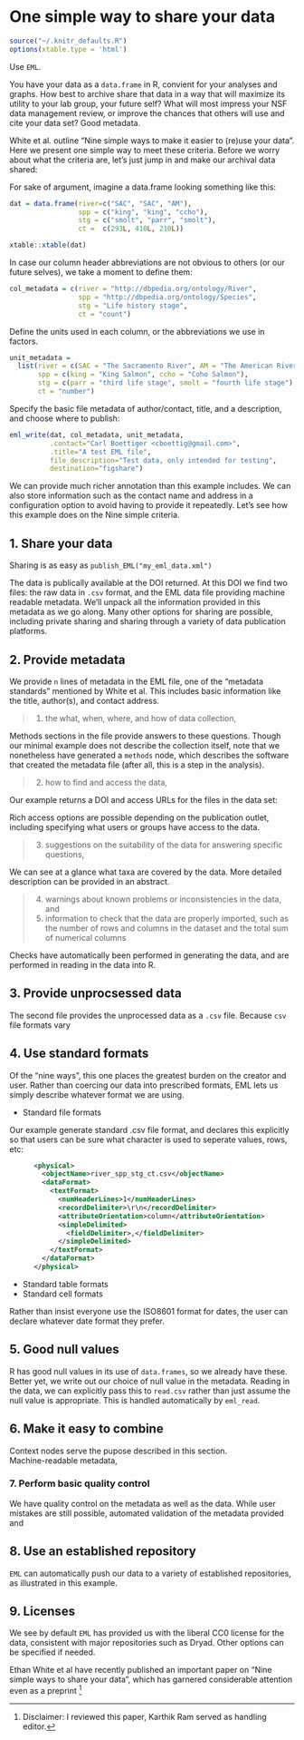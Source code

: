 # One simple way to share your data


```r
source("~/.knitr_defaults.R")
options(xtable.type = 'html')
```

Use `EML`.

You have your data as a `data.frame` in R, convient for your analyses and graphs.  How best to archive share that data in a way that will maximize its utility to your lab group, your future self?  What will most impress your NSF data management review, or improve the chances that others will use and cite your data set?  Good metadata.

White et al. outline "Nine simple ways to make it easier to (re)use your data".  Here we present one simple way to meet these criteria.  Before we worry about what the criteria are, let's just jump in and make our archival data shared:


For sake of argument, imagine a data.frame looking something like this:

```r
dat = data.frame(river=c("SAC", "SAC", "AM"),
                 spp = c("king", "king", "ccho"),
                 stg = c("smolt", "parr", "smolt"),
                 ct =  c(293L, 410L, 210L))

xtable::xtable(dat)
```


In case our column header abbreviations are not obvious to others (or our future selves), we take a moment to define them: 


```r
col_metadata = c(river = "http://dbpedia.org/ontology/River",
                 spp = "http://dbpedia.org/ontology/Species",
                 stg = "Life history stage",
                 ct = "count")
```


Define the units used in each column, or the abbreviations we use in factors.  
 
```r
unit_metadata = 
  list(river = c(SAC = "The Sacramento River", AM = "The American River"),
       spp = c(king = "King Salmon", ccho = "Coho Salmon"),
       stg = c(parr = "third life stage", smolt = "fourth life stage"),
       ct = "number")
```


Specify the basic file metadata of author/contact, title, and a description, and choose where to publish:


```r
eml_write(dat, col_metadata, unit_metadata, 
          .contact="Carl Boettiger <cboettig@gmail.com>",  
          .title="A test EML file", 
          file_description="Test data, only intended for testing",
          destination="figshare")
```


We can provide much richer annotation than this example includes.  We can also store information such as the contact name and address in a configuration option to avoid having to provide it repeatedly.  Let's see how this example does on the Nine simple criteria. 


## 1. Share your data

Sharing is as easy as `publish_EML("my_eml_data.xml")`

The data is publically available at the DOI returned. At this DOI we find two files: the raw data in `.csv` format, and the EML data file providing machine readable metadata.  We'll unpack all the information provided in this metadata as we go along.  Many other options for sharing are possible, including private sharing and sharing through a variety of data publication platforms.  



## 2. Provide metadata

We provide `n` lines of metadata in the EML file, one of the "metadata standards" mentioned by White et al.  This includes basic information like the title, author(s), and contact address.  

> 1) the what, when, where, and how of data collection, 

Methods sections in the file provide answers to these questions.  Though our minimal example does not describe the collection itself, note that we nonetheless have generated a `methods` node, which describes the software that created the metadata file (after all, this is a step in the analysis).  

> 2) how to find and access the data, 

Our example returns a DOI and access URLs for the files in the data set: 

Rich access options are possible depending on the publication outlet, including specifying what users or groups have access to the data.  

> 3) suggestions on the suitability of the data for answering specific questions, 

We can see at a glance what taxa are covered by the data.  More detailed description can be provided in an abstract.

> 4) warnings about known problems or inconsistencies in the data, and 
> 5) information to check that the data are properly imported, such as the number of rows and columns in the dataset and the total sum of numerical columns

Checks have automatically been performed in generating the data, and are performed in reading in the data into R.  


## 3. Provide unprocsessed data

The second file provides the unprocessed data as a `.csv` file.  Because `csv` file formats vary


## 4. Use standard formats

Of the "nine ways", this one places the greatest burden on the creator and user.  Rather than coercing our data into prescribed formats, EML lets us simply describe whatever format we are using. 

- Standard file formats

Our example generate standard .csv file format, and declares this explicitly so that users can be sure what character is used to seperate values, rows, etc:

```xml
      <physical>
        <objectName>river_spp_stg_ct.csv</objectName>
        <dataFormat>
          <textFormat>
            <numHeaderLines>1</numHeaderLines>
            <recordDelimiter>\r\n</recordDelimiter>
            <attributeOrientation>column</attributeOrientation>
            <simpleDelimited>
              <fieldDelimiter>,</fieldDelimiter>
            </simpleDelimited>
          </textFormat>
        </dataFormat>
      </physical>
```

- Standard table formats
- Standard cell formats 

Rather than insist everyone use the ISO8601 format for dates, the user can declare whatever date format they prefer.  

## 5. Good null values

R has good null values in its use of `data.frames`, so we already have these.  Better yet, we write out our choice of null value in the metadata.  Reading in the data, we can explicitly pass this to `read.csv` rather than just assume the null value is appropriate.  This is handled automatically by `eml_read`.  

## 6. Make it easy to combine 

Context nodes serve the pupose described in this section.   
Machine-readable metadata, 

### 7. Perform basic quality control

We have quality control on the metadata as well as the data.  While user mistakes are still possible, automated validation of the metadata provided and 


## 8. Use an established repository

`EML` can automatically push our data to a variety of established repositories, as illustrated in this example. 

## 9. Licenses

We see by default `EML` has provided us with the liberal CC0 license for the data, consistent with major repositories such as Dryad.  Other options can be specified if needed.  






Ethan White et al have recently published an important paper on "Nine simple ways to share your data", which has garnered considerable attention even as a preprint [^1]




[^1]: Disclaimer: I reviewed this paper, Karthik Ram served as handling editor.  
